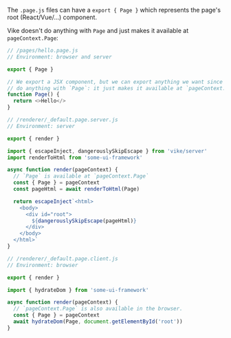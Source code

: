 The `.page.js` files can have a `export { Page }` which represents the page's root (React/Vue/...) component.

Vike doesn't do anything with `Page` and just makes it available at `pageContext.Page`:

```js
// /pages/hello.page.js
// Environment: browser and server

export { Page }

// We export a JSX component, but we can export anything we want since Vike doesn't
// do anything with `Page`: it just makes it available at `pageContext.Page`.
function Page() {
  return <>Hello</>
}
```

```js
// /renderer/_default.page.server.js
// Environment: server

export { render }

import { escapeInject, dangerouslySkipEscape } from 'vike/server'
import renderToHtml from 'some-ui-framework'

async function render(pageContext) {
  // `Page` is available at `pageContext.Page`
  const { Page } = pageContext
  const pageHtml = await renderToHtml(Page)

  return escapeInject`<html>
    <body>
      <div id="root">
        ${dangerouslySkipEscape(pageHtml)}
      </div>
    </body>
  </html>`
}
```
```js
// /renderer/_default.page.client.js
// Environment: browser

export { render }

import { hydrateDom } from 'some-ui-framework'

async function render(pageContext) {
  // `pageContext.Page` is also available in the browser.
  const { Page } = pageContext
  await hydrateDom(Page, document.getElementById('root'))
}
```
